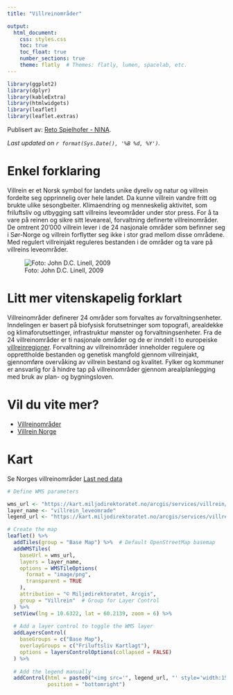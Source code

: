 ```yaml
---
title: "Villreinområder"

output: 
  html_document:
    css: styles.css
    toc: true
    toc_float: true
    number_sections: true
    theme: flatly  # Themes: flatly, lumen, spacelab, etc.
---
```


```r
library(ggplot2)
library(dplyr)
library(kableExtra)
library(htmlwidgets)
library(leaflet)
library(leaflet.extras)
```
Publisert av: [Reto Spielhofer - NINA](mailto:reto.spielhofer@nina.no).

_Last updated on `r format(Sys.Date(), '%B %d, %Y')`._

# Enkel forklaring
Villrein er et Norsk symbol for landets unike dyreliv og natur og villrein fordelte seg opprinnelig over hele landet. Da kunne villrein vandre fritt og brukte ulike sesongbeiter. Klimaendring og menneskelig aktivitet, som friluftsliv og utbygging satt villreins leveområder under stor press. For å ta vare på reinen og sikre sitt leveareal, forvaltning definerte villreinområder. De omtrent 20’000 villrein lever i de 24 nasjonale områder som befinner seg i Sør-Norge og villrein forflytter seg ikke i stor grad mellom disse områdene. Med regulert villreinjakt reguleres bestanden i de områder og ta vare på villreins leveområder. 

![Foto: John D.C. Linell, 2009](layer_pictures/villrein.jpg)

# Litt mer vitenskapelig forklart
Villreinområder definerer 24 områder som forvaltes av forvaltningsenheter. Inndelingen er basert på biofysisk forutsetninger som topografi, arealdekke og klimaforutsettinger, infrastruktur mønster og forvaltningsenheter. Fra de 24 villreinområder er ti nasjonale områder og de er inndelt i to europeiske [villreinregioner](https://villrein.no/villreinomrader/).  Forvaltning av villreinområder inneholder regulere og opprettholde bestanden og genetisk mangfold gjennom villreinjakt, gjennomføre overvåking av villrein bestand og kvalitet. Fylker og kommuner er ansvarlig for å hindre tap på villreinområder gjennom arealplanlegging med bruk av plan- og bygningsloven.

# Vil du vite mer?
* [Villreinområder](https://villrein.no/villreinomrader/)
* [Villrein Norge](https://www.miljodirektoratet.no/ansvarsomrader/arter-naturtyper/vilt/villrein/)


# Kart
Se Norges villreinområder 
[Last ned data](https://kartkatalog.geonorge.no/metadata/villreinomraader/fc59e9a4-59df-4eb3-978a-1c173b84bf4e?search=villrein)
```r
# Define WMS parameters

wms_url <- "https://kart.miljodirektoratet.no/arcgis/services/villrein/mapserver/WMSServer"
layer_name <- "villrein_leveomrade"
legend_url <- "https://kart.miljodirektoratet.no/arcgis/services/villrein/MapServer/WmsServer?request=GetLegendGraphic&version=1.3.0&format=image/png&layer=villrein_leveomrade"

# Create the map
leaflet() %>%
  addTiles(group = "Base Map") %>%  # Default OpenStreetMap basemap
  addWMSTiles(
    baseUrl = wms_url,
    layers = layer_name,  
    options = WMSTileOptions(
      format = "image/png",
      transparent = TRUE
    ),
    attribution = "© Miljødirektoratet, Arcgis",
    group = "Villrein"  # Group for Layer Control
  ) %>%
  setView(lng = 10.6322, lat = 60.2139, zoom = 6) %>%
  
  # Add a layer control to toggle the WMS layer
  addLayersControl(
    baseGroups = c("Base Map"),
    overlayGroups = c("Friluftsliv Kartlagt"),
    options = layersControlOptions(collapsed = FALSE)
  ) %>%
  
  # Add the legend manually
  addControl(html = paste0("<img src='", legend_url, "' style='width:150px;'>"), 
             position = "bottomright")
```


